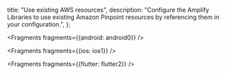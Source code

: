   title: "Use existing AWS resources",
  description: "Configure the Amplify Libraries to use existing Amazon Pinpoint resources by referencing them in your configuration.",
};


<Fragments fragments={{android: android0}} />


<Fragments fragments={{ios: ios1}} />


<Fragments fragments={{flutter: flutter2}} />
